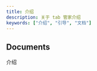 ```yaml
---
title: 介绍
description: 关于 tab 管家介绍
keywords: ["介绍", "引导", "文档"]
---
```


## Documents

介绍

<CardGrid>
  <Card
    subtitle="介绍"
    title="开始使用"
    description=""
    href="/docs/introduction/installation"
  />
  <Card
    subtitle="设置"
    title="插件设置"
    description="关于插件功能以及设置"
    href="/docs/introduction/setting"
  />
  <Card
    subtitle="FAQ"
    title="已知问题"
    description="关于开发过程中已知问题"
    href="/docs/introduction/faq"
  />
  <Card
    subtitle="TODO"
    title="TODO"
    description="未来计划"
    href="/docs/introduction/todo"
  />
  <Card
    subtitle="更新记录"
    title="历史版本"
    description="更新记录"
    href="/docs/introduction/changelog"
  />
  <Card
    subtitle="隐私说明"
    title="隐私政策"
    description=""
    href="/docs/introduction/privacy_policy"
  />
</CardGrid>
